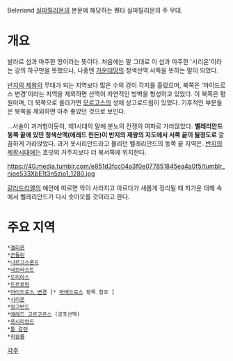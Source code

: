 Beleriand
[[실마릴리온]]의 본문에 해당하는 퀜타 실마릴리온의 주 무대.

= 개요 =

발라르 섬과 마주한 땅이라는 뜻이다. 처음에는 말 그대로 이 섬과 마주한 '시리온'이라는 강의 하구만을 뜻했으나, 나중엔 [[가운데땅]]의 청색산맥 서쪽을 뜻하는 말이 되었다. 

[[반지의 제왕]]의 무대가 되는 지역보다 많은 수의 강이 각지를 흘렀으며, 북쪽은 '마이드로스 변경'이라는 지역을 제외하면 산맥이 자연적인 방벽을 형성하고 있었다. 이 북쪽은 평원이며, 더 북쪽으로 올라가면 [[모르고스]]의 성채 상고로드림이 있었다. 기후적인 부분들은 북쪽을 제외하면 아주 좋았던 것으로 보인다.

...서술이 과거형이듯이, 제1시대의 말에 분노의 전쟁의 여파로 가라앉았다. '''벨레리안드 동쪽 끝에 있던 청색산맥(에레드 린돈)이 반지의 제왕의 지도에서 서쪽 끝이 될정도로''' 깔끔하게 가라앉았다. 과거 옷시리안드라고 불리던 벨레리안드의 동쪽 끝 지역은. [[반지의 제왕]]시대에는 호빗의 거주지보다 더 북서쪽에 위치한다.

https://40.media.tumblr.com/e851d3fcc04a3f0e077851845ea4a0f5/tumblr_njoe533XbE1t3n5zjo1_1280.jpg

[[갈라드리엘]]의 예언에 따르면 악이 사라지고 아르다가 새롭게 정리될 때 차가운 대해 속에서 벨레리안드가 다시 솟아오를 것이라고 한다.

= 주요 지역 =
 *[[겔리온]]
 *[[곤돌린]]
 *[[나르고스론드]]
 *[[네브라스트]]
 *[[도리아스]]
 *[[도르로민]]
 *[[마이드로스 변경]] [* [[마에드로스]] 항목 참조 ] 
 *[[시리온]]
 *[[앙그반드]]
 *[[에레드 고르고르스]] (공포산맥)
 *[[옷시리안드]]
 *[[톨 갈렌]] 
 *[[히슬룸]]
 
[[각주]]
